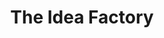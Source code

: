 ---
title: "The Idea Factory"
bookCover: "/assets/book-covers/the-idea-factory.jpg"
bookAuthor: "Jon Gertner"
rating: 8
done: false
tags: []
summary: false
detailedNotes: false
amazonLink: ""
amazonAffiliateLink: ""
---